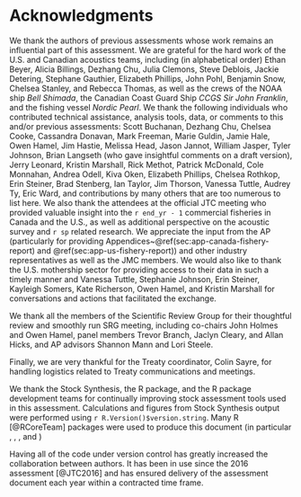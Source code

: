 \newpage

\rfoot{Acknowledgments}

# Acknowledgments {#sec:acknowledgments}

We thank the authors of previous assessments whose work remains an influential
part of this assessment. We are grateful for the hard work of the U.S. and
Canadian acoustics teams, including (in alphabetical order)
Ethan Beyer,
Alicia Billings,
Dezhang Chu,
Julia Clemons,
Steve Deblois,
Jackie Detering,
Stephane Gauthier,
Elizabeth Phillips,
John Pohl,
Benjamin Snow,
Chelsea Stanley, and
Rebecca Thomas,
as well as the crews of the NOAA ship *Bell Shimada*,
the Canadian Coast Guard Ship *CCGS Sir John Franklin*,
and the fishing vessel *Nordic Pearl*.
We thank the following individuals who contributed technical
assistance, analysis tools, data, or comments to this and/or previous
assessments:
Scott Buchanan,
Dezhang Chu,
Chelsea Cooke,
Cassandra Donavan,
Mark Freeman,
Marie Guldin,
Jamie Hale,
Owen Hamel,
Jim Hastie,
Melissa Head,
Jason Jannot,
William Jasper,
Tyler Johnson,
Brian Langseth (who gave insightful comments on a draft version),
Jerry Leonard,
Kristin Marshall,
Rick Methot,
Patrick McDonald,
Cole Monnahan,
Andrea Odell,
Kiva Oken,
Elizabeth Phillips,
Chelsea Rothkop,
Erin Steiner,
Brad Stenberg,
Ian Taylor,
Jim Thorson,
Vanessa Tuttle,
Audrey Ty,
Eric Ward,
and contributions by many others that are too numerous to list here. We also
thank the attendees at the official JTC meeting who provided valuable insight
into the `r end_yr - 1` commercial fisheries in Canada and the U.S., as well
as additional perspective on the acoustic survey and `r sp` related research.
We appreciate the input from the AP (particularly for providing
Appendices~\@ref(sec:app-canada-fishery-report)
and \@ref(sec:app-us-fishery-report)) and other industry representatives as
well as the JMC members. We would also like to thank the U.S. mothership
sector for providing access to their data in such a timely manner and Vanessa
Tuttle, Stephanie Johnson, Erin Steiner, Kayleigh Somers, Kate Richerson, Owen
Hamel, and Kristin Marshall for conversations and actions that facilitated the
exchange.

We thank all the members of the Scientific Review Group for their thoughtful
review and smoothly run SRG meeting, including co-chairs John Holmes and
Owen Hamel, panel members
Trevor Branch,
Jaclyn Cleary,
<!-- Will White, -->
and Allan Hicks, and AP advisors
Shannon Mann and
Lori Steele.

Finally, we are very thankful for the Treaty coordinator, Colin Sayre, for
handling logistics related to Treaty communications and meetings.

We thank the Stock Synthesis, the \texttt{r4ss} R package, and the
\texttt{adnuts} R package development teams for continually improving stock
assessment tools used in this assessment. Calculations and figures from Stock
Synthesis output were performed using `r R.Version()$version.string`. Many
R [@RCoreTeam] packages were used to produce this document (in particular
\texttt{bookdown}, \texttt{rmarkdown}, \texttt{knitr}, and \texttt{adnuts})

Having all of the code under \texttt{git} version control has greatly
increased the collaboration between authors. It has been in use since the
2016 assessment [@JTC2016] and has ensured delivery of the assessment document
each year within a contracted time frame.
